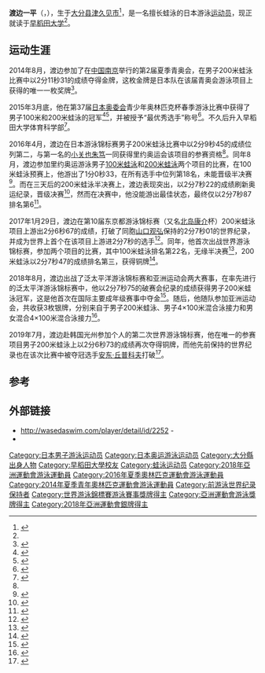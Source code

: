 {{noteTA|G1=Aquatics}}
{{About|名为渡边一平的日本游泳运动员|同名的日本足球运动员|渡邊一平}}
{{Infobox Swimmer
| name = 渡边一平
| image = 
| image_size = 
| caption = 
| fullname  = 渡边一平
| nicknames = 
| nationality = {{JPN}}
| strokes = [[蛙泳|蛙泳]]
| club = 
| birth_date = {{birth date and age|1997|3|18}}
| birth_place = {{JPN}}[[大分县|大分县]][[津久见市|津久见市]]
| death_date = 
| death_place = 
| height = {{height|m=1.93}}
| weight = {{weight|kg=78}}
| medaltemplates = 
{{MedalSport|男子[[游泳|游泳]]}}
{{MedalCountry | {{JPN}} }}
{{MedalCompetition|[[世界游泳錦標賽|世界游泳錦標賽]]}}
{{MedalBronze|[[2017年世界游泳锦标赛|2017 布达佩斯]]|[[2017年世界游泳锦标赛游泳比赛|200米蛙泳]]}}
{{MedalBronze|[[2019年世界游泳锦标赛|2019 光州]]|[[2019年世界游泳锦标赛游泳比赛|200米蛙泳]]}}
{{MedalCompetition|[[泛太平洋游泳錦標賽|泛太平洋游泳錦標賽]]}}
{{MedalGold|[[2018年泛太平洋游泳錦標賽|2018 東京]]|200米蛙泳}}
{{MedalCompetition|[[亞洲運動會|亞洲運動會]]}}
{{MedalSilver|[[2018年亞洲運動會|2018 雅加達]]|[[2018年亞洲運動會游泳比賽|200米蛙泳]]}}
{{MedalSilver|[[2018年亞洲運動會|2018 雅加達]]|[[2018年亞洲運動會游泳比賽|4×100米混合泳接力]]}}
{{MedalSilver|[[2018年亞洲運動會|2018 雅加達]]|[[2018年亞洲運動會游泳比賽|男女混合4×100米混合泳接力]]}}
{{MedalCompetition|[[夏季青年奥林匹克运动会|夏季青年奥林匹克运动会]]}}
{{MedalGold|[[2014年夏季青年奥林匹克运动会|2014 南京]]|[[2014年夏季青年奥林匹克运动会游泳比赛|200米蛙泳]]}}
|show-medals=No
}}
'''渡边一平'''（{{jpn|j=渡辺 一平|hg=わたなべ いっぺい|rm=Watanabe Ippei}}，{{bd|1997年|3月18日||}}），生于[[大分县|大分县]][[津久见市|津久见市]]<ref name=rioqualified>{{cite web|url=http://www.oita-press.co.jp/1010000000/2016/04/09/004603361 |script-title=ja:渡辺リオ切符　津久見市出身　競泳２百平 |publisher=大分合同新闻 |date=2016-04-09 |accessdate=2016-05-20 |archiveurl=https://archive.is/20160416112016/http://www.oita-press.co.jp/1010000000/2016/04/09/004603361 |archivedate=2016-04-16 |deadurl=yes }}</ref>，是一名擅长蛙泳的日本游泳[[运动员|运动员]]，现正就读于[[早稻田大学|早稻田大学]]<ref name="Waseda"/>。

==运动生涯==
2014年8月，渡边参加了在[[中国|中国]][[南京|南京]]举行的第2届夏季青奥会，在男子200米蛙泳比赛中以2分11秒31的成绩夺得金牌，这枚金牌是日本队在该届青奥会游泳项目上获得的唯一一枚奖牌<ref>{{cite web|url=http://www.nikkei.com/article/DGXLSSXK30968_Q4A820C1000000/|script-title=ja:競泳・渡辺が金、卓球・村松は銀　南京ユース五輪|publisher=[[日本经济新闻|日本经济新闻]]|date=2014-08-20|accessdate=2016-05-20|archive-date=2019-11-13|archive-url=https://web.archive.org/web/20191113100639/https://www.nikkei.com/article/DGXLSSXK30968_Q4A820C1000000/|dead-url=no}}</ref>。

2015年3月底，他在第37届[[日本奥林匹克委员会|日本奥委会]]青少年奥林匹克杯春季游泳比赛中获得了男子100米和200米蛙泳的冠军<ref>{{cite web|url=http://swim.seiko.co.jp/2014/S70612/ranking/30R262.pdf|script-title=ja:第37回全国JOCｼﾞｭﾆｱｵﾘﾝﾋﾟｯｸｶｯﾌﾟ春季水泳競技大会 男子 100m 平泳ぎ 決勝|work=SEIKO|date=2015-03-30|accessdate=2016-05-20|archive-date=2019-11-13|archive-url=https://web.archive.org/web/20191113100634/http://swim.seiko.co.jp/2014/S70612/ranking/30R262.pdf|dead-url=no}}</ref><ref>{{cite web|url=http://swim.seiko.co.jp/2014/S70612/ranking/29R182.pdf|script-title=ja:第37回全国JOCｼﾞｭﾆｱｵﾘﾝﾋﾟｯｸｶｯﾌﾟ春季水泳競技大会 男子 200m 平泳ぎ 決勝|work=SEIKO|date=2015-03-29|accessdate=2016-05-20|archive-date=2019-11-13|archive-url=https://web.archive.org/web/20191113100635/http://swim.seiko.co.jp/2014/S70612/ranking/29R182.pdf|dead-url=no}}</ref>，并被授予“最优秀选手”称号<ref>{{cite web|url=http://www.swim.or.jp/topics/detail.php?i=242|script-title=ja:【競泳・水球】第37回全国JOCジュニアオリンピックカップ春季水泳競技大会 6日目|publisher={{lang|ja|日本水泳連盟}}|date=2015-03-30|accessdate=2016-05-20|archive-date=2016-09-16|archive-url=https://web.archive.org/web/20160916230018/http://www.swim.or.jp/topics/detail.php?i=242|dead-url=no}}</ref>。不久后升入早稻田大学体育科学部<ref name="Waseda">{{cite web|url=http://wasedasports.com/feature/20150512_32169/|script-title=ja:【連載】競泳ルーキー特集『NEW STAGE』　第１回 渡辺一平|publisher={{lang|ja|早稲田スポーツ新聞会}}|date=2015-05-14|accessdate=2016-05-20|archive-date=2021-04-17|archive-url=https://web.archive.org/web/20210417235400/http://wasedasports.com/feature/20150512_32169/|dead-url=no}}</ref>。

2016年4月，渡边在日本游泳锦标赛男子200米蛙泳比赛中以2分9秒45的成绩位列第二，与第一名的[[小关也朱笃|小关也朱笃]]一同获得里约奥运会该项目的参赛资格<ref name=rioqualified/>。同年8月，渡边参加里约奥运游泳男子[[2016年夏季奧林匹克運動會男子100公尺蛙式比賽|100米蛙泳]]和[[2016年夏季奧林匹克運動會男子200公尺蛙式比賽|200米蛙泳]]两个项目的比赛，在100米蛙泳预赛上，他游出了1分0秒33，在所有选手中位列第18名，未能晋级半决赛<ref>{{cite web|url=http://www.nikkansports.com/olympic/rio2016/swimming/news/1690634.html|script-title=ja:小関也朱篤が自己ベストで準決勝へ　100ｍ平|publisher=[[日刊體育|日刊體育]]|date=2016-08-07|accessdate=2016-08-10|archive-date=2019-11-13|archive-url=https://web.archive.org/web/20191113100638/https://www.nikkansports.com/olympic/rio2016/swimming/news/1690634.html|dead-url=no}}</ref>。而在三天后的200米蛙泳半决赛上，渡边表现突出，以2分7秒22的成绩刷新奥运纪录，晋级决赛<ref>{{cite web|url=http://www.nikkansports.com/olympic/rio2016/swimming/news/1692462.html|script-title=ja:渡辺一平が五輪新！小関とともに200平決勝進出|publisher=[[日刊體育|日刊體育]]|date=2016-08-10|accessdate=2016-08-10|archive-date=2017-02-02|archive-url=https://web.archive.org/web/20170202081102/http://www.nikkansports.com/olympic/rio2016/swimming/news/1692462.html|dead-url=no}}</ref>，然而在决赛中，他没能游出最佳状态，最终仅以2分7秒87排名第6<ref>{{cite web|url=http://www.sponichi.co.jp/sports/news/2016/08/12/kiji/K20160812013147860.html|script-title=ja:19歳・渡辺　決勝無念６位も「五輪の借りは五輪で」|publisher=體育日本|date=2016-08-12|accessdate=2017-01-29|archive-date=2019-11-13|archive-url=https://web.archive.org/web/20191113100642/https://www.sponichi.co.jp/sports/news/2016/08/12/kiji/K20160812013147860.html|dead-url=no}}</ref>。

2017年1月29日，渡边在第10届东京都游泳锦标赛（又名[[北岛康介|北岛康介]]杯）200米蛙泳项目上游出2分6秒67的成绩，打破了同胞[[山口观弘|山口观弘]]保持的2分7秒01的世界纪录，并成为世界上首个在该项目上游进2分7秒的选手<ref>{{cite web|url=http://www.sponichi.co.jp/sports/news/2017/01/29/kiji/20170129s00092000202000c.html|script-title=ja:渡辺一平、２００Ｍ平泳ぎで世界新！東京都選手権で２分６秒台|date=2017-01-29|publisher=[[體育日本|體育日本]]|accessdate=2017-01-29|archive-date=2019-11-13|archive-url=https://web.archive.org/web/20191113100634/https://www.sponichi.co.jp/sports/news/2017/01/29/kiji/20170129s00092000202000c.html|dead-url=no}}</ref>。同年，他首次出战世界游泳锦标赛，参加两个项目的比赛，其中100米蛙泳排名第22名，无缘半决赛<ref>{{cite web|url=http://www.omegatiming.com/File/Download?id=000111010A0103EC01FFFFFFFFFFFF01|title=17th FINA World Championships Budapest (HUN) - Men's 100m Breaststroke - Heats - Results Summary|date=2017-07-23|accessdate=2019-09-28|archive-url=https://web.archive.org/web/20170726082302/http://www.omegatiming.com/File/Download?id=000111010A0103EC01FFFFFFFFFFFF01|archive-date=2017-07-26|dead-url=yes}}</ref>，200米蛙泳以2分7秒47的成绩排名第三，获得铜牌<ref>{{cite web|url=https://www.waseda.jp/inst/athletic/news/2017/07/29/11105/|script-title=ja:【銅メダル獲得】渡辺一平選手（水泳部、スポーツ科学部3年）が世界水泳・競泳男子200メートル平泳ぎで銅メダル獲得！|work={{lang|ja|早稲田大学}}|date=2017-07-29|accessdate=2019-09-28|archive-date=2019-09-28|archive-url=https://web.archive.org/web/20190928052655/https://www.waseda.jp/inst/athletic/news/2017/07/29/11105/|dead-url=no}}</ref>。

2018年8月，渡边出战了泛太平洋游泳锦标赛和亚洲运动会两大赛事，在率先进行的泛太平洋游泳锦标赛中，他以2分7秒75的破赛会纪录的成绩获得男子200米蛙泳冠军，这是他首次在国际主要成年级赛事中夺金<ref>{{cite web|url=https://www.nikkansports.com/sports/news/201808130000182.html|script-title=ja:渡辺一平「ラストはがむしゃら」主要国際大会で初Ｖ|publisher=日刊體育|date=2018-08-13|accessdate=2019-09-28|archive-date=2019-09-28|archive-url=https://web.archive.org/web/20190928053810/https://www.nikkansports.com/sports/news/201808130000182.html|dead-url=no}}</ref>。随后，他随队参加亚洲运动会，共收获3枚银牌，分别来自于男子200米蛙泳、男子4×100米混合泳接力和男女混合4×100米混合泳接力<ref>{{cite web|url=http://www.ocagames.com/orb/files/4/59/AG2018_OfficialResultBook_Swimming_v1.0.pdf|title=Official Result Book – Swimming|work=OCA|date=2018-08-24|accessdate=2019-09-28|archive-date=2020-07-28|archive-url=https://web.archive.org/web/20200728214230/http://www.ocagames.com/orb/files/4/59/AG2018_OfficialResultBook_Swimming_v1.0.pdf|dead-url=yes}}</ref>。

2019年7月，渡边赴韩国光州参加个人的第二次世界游泳锦标赛，他在唯一的参赛项目男子200米蛙泳上以2分6秒73的成绩再次夺得铜牌，而他先前保持的世界纪录也在该次比赛中被夺冠选手[[安东·丘普科夫|安东·丘普科夫]]打破<ref>{{cite web|url=https://sportiva.shueisha.co.jp/clm/othersports/swim/2019/07/28/___split_9/|script-title=ja:世界水泳で判明。渡辺一平が 東京五輪で金メダルをとるための課題|publisher=Sportiva|date=2019-07-28|accessdate=2019-09-28|archive-date=2020-11-30|archive-url=https://web.archive.org/web/20201130010236/https://sportiva.shueisha.co.jp/clm/othersports/swim/2019/07/28/___split_9/|dead-url=no}}</ref>。

== 参考 ==
{{reflist|2}}

== 外部链接 ==
* http://wasedaswim.com/player/detail/id/2252 {{Wayback|url=http://wasedaswim.com/player/detail/id/2252 |date=20190430035718 }} - {{lang|ja|早稲田大学水泳部}}
* {{Twitter|Noppo_Pei|渡边一平}}

{{s-start}}
{{s-ach|rec}}
{{succession box|before={{flagicon|HUN}} [[久尔陶·达尼埃尔|久尔陶·达尼埃尔]]|title=男子200公尺蛙式[[游泳奧運紀錄列表|奧運紀錄]]保持者|years=2016年8月9日至今|after=-|rec}}
{{succession box|before={{flagicon|JPN}} [[山口觀弘|山口觀弘]]|title=男子200公尺蛙式[[游泳世界紀錄列表|世界紀錄]]保持者|years=2017年1月29日至2019年7月26日|after={{flagicon|RUS}} [[安东·丘普科夫|安东·丘普科夫]]|rec}}
{{S-end}}

{{DEFAULTSORT:Watanabe Ippei}}
[[Category:日本男子游泳运动员|Category:日本男子游泳运动员]]
[[Category:日本奥运游泳运动员|Category:日本奥运游泳运动员]]
[[Category:大分縣出身人物|Category:大分縣出身人物]]
[[Category:早稻田大學校友|Category:早稻田大學校友]]
[[Category:蛙泳运动员|Category:蛙泳运动员]]
[[Category:2018年亞洲運動會游泳運動員|Category:2018年亞洲運動會游泳運動員]]
[[Category:2016年夏季奧林匹克運動會游泳運動員|Category:2016年夏季奧林匹克運動會游泳運動員]]
[[Category:2014年夏季青年奧林匹克運動會游泳運動員|Category:2014年夏季青年奧林匹克運動會游泳運動員]]
[[Category:前游泳世界纪录保持者|Category:前游泳世界纪录保持者]]
[[Category:世界游泳錦標賽游泳賽事獎牌得主|Category:世界游泳錦標賽游泳賽事獎牌得主]]
[[Category:亞洲運動會游泳獎牌得主|Category:亞洲運動會游泳獎牌得主]]
[[Category:2018年亞洲運動會銀牌得主|Category:2018年亞洲運動會銀牌得主]]